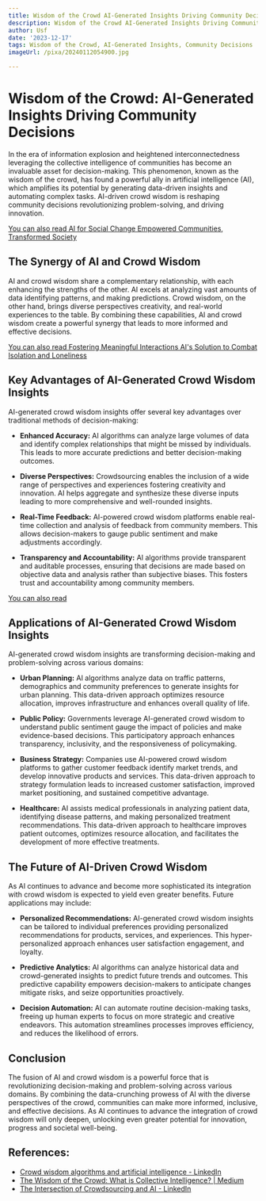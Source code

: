 ```yaml
---
title: Wisdom of the Crowd AI-Generated Insights Driving Community Decisions
description: Wisdom of the Crowd AI-Generated Insights Driving Community Decisions
author: Usf
date: '2023-12-17'
tags: Wisdom of the Crowd, AI-Generated Insights, Community Decisions
imageUrl: /pixa/20240112054900.jpg

---
```

# Wisdom of the Crowd: AI-Generated Insights Driving Community Decisions

In the era of information explosion and heightened  interconnectedness leveraging the collective intelligence  of communities has become an invaluable asset for decision-making. This phenomenon, known as the wisdom of the crowd, has found a powerful ally in artificial intelligence (AI), which  amplifies its  potential by generating data-driven insights and automating complex tasks. AI-driven crowd wisdom is reshaping  community  decisions revolutionizing problem-solving,  and driving innovation.

[You can also read  AI for Social Change Empowered Communities, Transformed Society](AI%20for%20Social%20Change%20Empowered%20Communities%2C%20Transformed%20Society)


## The Synergy of AI and Crowd Wisdom

AI  and crowd wisdom share a complementary relationship,  with each  enhancing the strengths of the other. AI  excels at analyzing vast amounts of  data identifying patterns, and making predictions. Crowd wisdom, on the other hand, brings diverse perspectives creativity,  and  real-world experiences to the table. By combining these  capabilities, AI and crowd wisdom create  a powerful synergy that leads to more informed and effective decisions.

[You can also read Fostering Meaningful Interactions AI's  Solution to  Combat Isolation and  Loneliness](Fostering%20Meaningful%20Interactions%20AI%27s%20Solution%20to%20Combat%20Isolation%20and%20Loneliness)


## Key Advantages of AI-Generated Crowd Wisdom Insights

AI-generated crowd wisdom  insights  offer several key  advantages over  traditional methods of decision-making:

* **Enhanced Accuracy:** AI algorithms can analyze large volumes of data and  identify complex relationships that might be missed  by individuals. This leads to more accurate predictions and better decision-making outcomes.

* **Diverse Perspectives:** Crowdsourcing enables the  inclusion of  a wide range of  perspectives and experiences fostering creativity and innovation. AI  helps aggregate and synthesize these diverse inputs leading to more  comprehensive and well-rounded insights.

* **Real-Time Feedback:** AI-powered  crowd wisdom  platforms enable real-time collection and analysis of feedback from community members. This allows decision-makers to gauge public sentiment and make adjustments accordingly.

* **Transparency and Accountability:** AI algorithms provide transparent and auditable processes, ensuring that decisions are made based on objective data and analysis rather than  subjective biases. This fosters trust  and accountability among community members.

[You can also read ]()


## Applications of AI-Generated Crowd  Wisdom Insights

AI-generated crowd wisdom insights are transforming decision-making and  problem-solving across various domains:

*  **Urban Planning:** AI  algorithms analyze data on traffic patterns,  demographics and community preferences to  generate insights for urban planning. This data-driven approach optimizes resource allocation, improves  infrastructure  and enhances  overall quality of life.

* **Public  Policy:** Governments leverage AI-generated crowd wisdom to understand public sentiment gauge the impact of policies and make evidence-based decisions. This participatory approach enhances transparency,  inclusivity, and the responsiveness of policymaking.

* **Business Strategy:** Companies use AI-powered crowd wisdom platforms to gather customer feedback identify market trends, and  develop innovative products and services. This data-driven  approach to strategy  formulation leads to increased customer satisfaction, improved market positioning, and  sustained competitive advantage.

* **Healthcare:** AI assists medical professionals in analyzing patient data, identifying disease patterns, and making  personalized treatment recommendations. This data-driven approach to healthcare improves patient outcomes, optimizes resource allocation, and facilitates the development of more effective treatments.

## The Future of AI-Driven Crowd Wisdom

As AI continues to  advance and become more sophisticated its integration with crowd wisdom is expected to yield  even greater benefits. Future applications may include:

* **Personalized Recommendations:** AI-generated crowd wisdom insights can be tailored to individual preferences providing personalized recommendations for products, services, and  experiences. This hyper-personalized approach enhances user satisfaction engagement, and loyalty.

* **Predictive Analytics:** AI algorithms  can analyze historical data and crowd-generated insights to predict future trends and outcomes. This predictive capability empowers decision-makers to anticipate changes mitigate risks, and  seize opportunities proactively.

* **Decision Automation:** AI can automate routine  decision-making tasks, freeing up human experts to focus on more strategic  and creative endeavors. This automation streamlines processes improves efficiency,  and reduces the likelihood  of errors.

## Conclusion

The fusion of AI and crowd wisdom is  a powerful force that is revolutionizing decision-making and problem-solving across various domains. By combining the data-crunching prowess of AI with the diverse perspectives of the crowd, communities can make more informed, inclusive, and effective decisions. As AI continues to advance the  integration of crowd  wisdom  will only deepen, unlocking even greater  potential for innovation, progress and societal well-being.

## References:
- [Crowd wisdom algorithms and artificial intelligence - LinkedIn](https://www.linkedin.com/pulse/crowd-wisdom-algorithms-artificial-intelligence-saray-hanan)
- [The Wisdom of the Crowd: What is Collective Intelligence? | Medium](https://medium.com/@wearecapicua/collective-intelligence-5487becdc96e)
- [The Intersection of Crowdsourcing and AI - LinkedIn](https://www.linkedin.com/pulse/intersection-crowdsourcing-ai-harnessing-collective-nick-jain-cfa)
